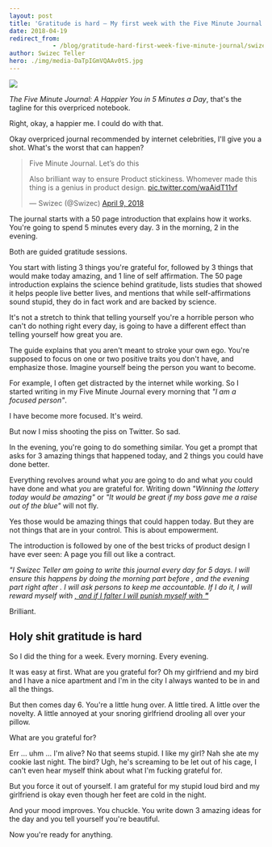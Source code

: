 ```yaml
---
layout: post
title: 'Gratitude is hard – My first week with the Five Minute Journal'
date: 2018-04-19
redirect_from: 
            - /blog/gratitude-hard-first-week-five-minute-journal/swizec/8343
author: Swizec Teller
hero: ./img/media-DaTpIGmVQAAv0tS.jpg
---
```

[![](./img/media-DaTpIGmVQAAv0tS.jpg)](https://amzn.to/2qJsH7O)



_The Five Minute Journal: A Happier You in 5 Minutes a Day_, that's the tagline for this overpriced notebook.



Right, okay, a happier me. I could do with that.



Okay overpriced journal recommended by internet celebrities, I'll give you a shot. What's the worst that can happen?



> Five Minute Journal. Let’s do this  
>   
> Also brilliant way to ensure Product stickiness. Whomever made this thing is a genius in product design. [pic.twitter.com/waAidT11vf](https://t.co/waAidT11vf)
>
> — Swizec (@Swizec) [April 9, 2018](https://twitter.com/Swizec/status/983166955858227200?ref_src=twsrc%5Etfw)



The journal starts with a 50 page introduction that explains how it works. You're going to spend 5 minutes every day. 3 in the morning, 2 in the evening.



Both are guided gratitude sessions.



You start with listing 3 things you're grateful for, followed by 3 things that would make today amazing, and 1 line of self affirmation. The 50 page introduction explains the science behind gratitude, lists studies that showed it helps people live better lives, and mentions that while self-affirmations sound stupid, they do in fact work and are backed by science.



It's not a stretch to think that telling yourself you're a horrible person who can't do nothing right every day, is going to have a different effect than telling yourself how great you are.



The guide explains that you aren't meant to stroke your own ego. You're supposed to focus on one or two positive traits you don't have, and emphasize those. Imagine yourself being the person you want to become.



For example, I often get distracted by the internet while working. So I started writing in my Five Minute Journal every morning that _"I am a focused person"_.



I have become more focused. It's weird.



But now I miss shooting the piss on Twitter. So sad.



In the evening, you're going to do something similar. You get a prompt that asks for 3 amazing things that happened today, and 2 things you could have done better.



Everything revolves around what _you_ are going to do and what _you_ could have done and what _you_ are grateful for. Writing down _"Winning the lottery today would be amazing"_ or _"It would be great if my boss gave me a raise out of the blue"_ will not fly.



Yes those would be amazing things that could happen today. But they are not things that are in your control. This is about empowerment.



The introduction is followed by one of the best tricks of product design I have ever seen: A page you fill out like a contract.



_"I Swizec Teller am going to write this journal every day for 5 days. I will ensure this happens by doing the morning part before , and the evening part right after . I will ask persons to keep me accountable. If I do it, I will reward myself with [, and if I falter I will punish myself with **"**](<>)_



Brilliant.



## Holy shit gratitude is hard



So I did the thing for a week. Every morning. Every evening.



It was easy at first. What are you grateful for? Oh my girlfriend and my bird and I have a nice apartment and I'm in the city I always wanted to be in and all the things.



But then comes day 6. You're a little hung over. A little tired. A little over the novelty. A little annoyed at your snoring girlfriend drooling all over your pillow.



What are you grateful for?



Err ... uhm ... I'm alive? No that seems stupid. I like my girl? Nah she ate my cookie last night. The bird? Ugh, he's screaming to be let out of his cage, I can't even hear myself think about what I'm fucking grateful for.



But you force it out of yourself. I am grateful for my stupid loud bird and my girlfriend is okay even though her feet are cold in the night.



And your mood improves. You chuckle. You write down 3 amazing ideas for the day and you tell yourself you're beautiful.



Now you're ready for anything.